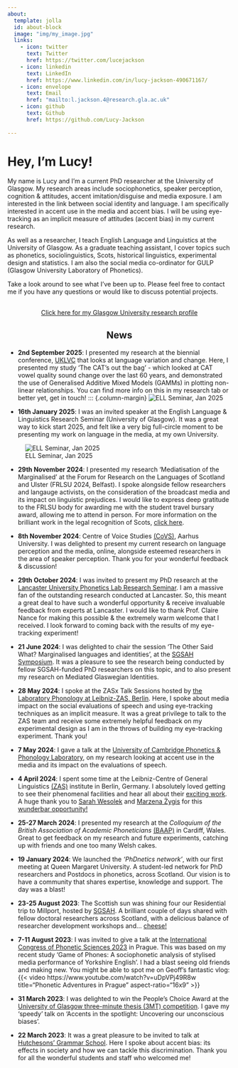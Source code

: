 ---
about:
  template: jolla
  id: about-block
  image: "img/my_image.jpg"
  links:
    - icon: twitter
      text: Twitter
      href: https://twitter.com/lucejackson
    - icon: linkedin
      text: LinkedIn
      href: https://www.linkedin.com/in/lucy-jackson-490671167/
    - icon: envelope
      text: Email
      href: "mailto:l.jackson.4@research.gla.ac.uk"
    - icon: github
      text: Github
      href: https://github.com/Lucy-Jackson
    
---
::: {#about-block}
:::

# Hey, I'm Lucy!

My name is Lucy and I'm a current PhD researcher at the University of Glasgow. My research areas include sociophonetics, speaker perception, cognition & attitudes, accent imitation/disguise and media exposure. I am interested in the link between social identity and language. I am specifically interested in accent use in the media and accent bias. I will be using eye-tracking as an implicit measure of attitudes (accent bias) in my current research. 

As well as a researcher, I teach English Language and Linguistics at the University of Glasgow. As a graduate teaching assistant, I cover topics such as phonetics, sociolinguistics, Scots, historical linguistics, experimental design and statistics. I am also the social media co-ordinator for GULP (Glasgow University Laboratory of Phonetics).


Take a look around to see what I've been up to. Please feel free to contact me if you have any questions or would like to discuss potential projects. 


   
```{=html}
<div  style="margin: 30px; text-align: center;">
<a class="btn btn-primary" href="https://www.gla.ac.uk/pgrs/lucyjackson/#researchsummary,supervisors,conference,additionalinformation/" role="button" target="_blank" style="padding: 15px 30px;"> Click here for my Glasgow University research profile </a>
</div>
```

 
<h2 style='text-align: center;'>News</h2>

- **2nd September 2025**: I presented my research at the biennial conference, [UKLVC](https://wp.lancs.ac.uk/uklvc15/) that looks at language variation and change. Here, I presented my study 'The CAT's out the bag' - which looked at CAT vowel quality sound change over the last 60 years, and demonstrated the use of Generalised Additive Mixed Models (GAMMs) in plotting non-linear relationships. You can find more info on this in my research tab or better yet, get in touch!
::: {.column-margin}
![ELL Seminar, Jan 2025](img/UKLVC.jpg)


- **16th January 2025**: I was an invited speaker at the English Language & Linguistics Research Seminar (University of Glasgow). It was a great way to kick start 2025, and felt like a very big full-circle moment to be presenting my work on language in the media, at my own University. 

::: {.column-margin}
![ELL Seminar, Jan 2025](img/ELL.png)
:::
- **29th November 2024**: I presented my research 'Mediatisation of the Marginalised' at the Forum for Research on the Languages of Scotland and Ulster (FRLSU 2024, Belfast). I spoke alongside fellow researchers and langauge activists, on the consideration of the broadcast media and its impact on linguistic prejudices. I would like to express deep gratitude to the FRLSU body for awarding me with the student travel bursary award, allowing me to attend in person. For more information on the brilliant work in the legal recognition of Scots, [click here](https://oorvyce.scot/){target='_blank'}.


- **8th November 2024**: Centre of Voice Studies [(CoVS)](https://cc.au.dk/en/centre-of-voice-studies){target='_blank'}, Aarhus University. I was delighted to present my current research on language perception and the media, online, alongside esteemed researchers in the area of speaker perception. Thank you for your wonderful feedback & discussion!


- **29th October 2024**: I was invited to present my PhD research at the [Lancaster University Phonetics Lab Research Seminar](https://wp.lancs.ac.uk/phonetics/){target='_blank'}. I am a massive fan of the outstanding research conducted at Lancaster. So, this meant a great deal to have such a wonderful opportunity & receive invaluable feedback from experts at Lancaster. I would like to thank Prof. Claire Nance for making this possible & the extremely warm welcome that I received. I look forward to coming back with the results of my eye-tracking experiment!


- **21 June 2024**: I was delighted to chair the session 'The Other Said What? Marginalised languages and identities', at the [SGSAH Symposium](https://www.sgsah.ac.uk/e_t/summer-school-2024/#:~:text=A%20series%20of%20live%20workshops,the%20ARC%2C%20University%20of%20Glasgow){target='_blank'}. It was a pleasure to see the research being conducted by fellow SGSAH-funded PhD researchers on this topic, and to also present my research on Mediated Glaswegian Identities.


- **28 May 2024**: I spoke at the ZASx Talk Sessions hosted by [the Laboratory Phonology at Leibniz-ZAS, Berlin](https://x.com/LabPhon_ZAS/status/1793567310269341884){target='_blank'}. Here, I spoke about media impact on the social evaluations of speech and using eye-tracking techniques as an implicit measure. It was a great privilege to talk to the ZAS team and receive some extremely helpful feedback on my experimental design as I am in the throws of building my eye-tracking experiment. Thank you!


- **7 May 2024**: I gave a talk at the [University of Cambridge Phonetics & Phonology Laboratory](https://x.com/CamPhonLab/status/1788514390674657296){target='_blank'}, on my research looking at accent use in the media and its impact on the evaluations of speech.


- **4 April 2024**: I spent some time at the Leibniz-Centre of General Linguistics [(ZAS)](https://www.leibniz-zas.de/en/about-us/institute){target='_blank'} institute in Berlin, Germany. I absolutely loved getting to see their phenomenal facilities and hear all about their [exciting work](https://www.leibniz-zas.de/en/research/research-areas){target='_blank'}. A huge thank you to [Sarah Wesolek](https://www.leibniz-zas.de/en/people/details/wesolek-sarah/sarah-wesolek){target='_blank'} and [Marzena Żygis](https://www.leibniz-zas.de/en/people/details/zygis-marzena/marzena-zygis){target='_blank'} for this [wunderbar opportunity!](https://twitter.com/lucejackson/status/1778757070717624754){target='_blank'}

- **25-27 March 2024**: I presented my research at the *Colloquium of the British Association of Academic Phoneticians* [(BAAP)](https://sites.google.com/view/baap-2024/en){target='_blank'} in Cardiff, Wales. Great to get feedback on my research and future experiments, catching up with friends and one too many Welsh cakes.

- **19 January 2024**: We launched the *'PhDnetics network'*, with our first meeting at Queen Margaret University. A student-led network for PhD researchers and Postdocs in phonetics, across Scotland. Our vision is to have a community that shares expertise, knowledge and support. The day was a blast!

- **23-25 August 2023**: The Scottish sun was shining four our Residential trip to Millport, hosted by [SGSAH](https://www.sgsah.ac.uk/prospective/){target='_blank'}. A brilliant couple of days shared with fellow doctoral researchers across Scotland, with a delicious balance of researcher development workshops and... [cheese!](https://twitter.com/lucejackson/status/1695101875886940176){target='_blank'}

- **7-11 August 2023**: I was invited to give a talk at the [International Congress of Phonetic Sciences 2023](https://www.icphs2023.org/){target='_blank'} in Prague. This was based on my recent study 'Game of Phones: A sociophonetic analysis of stylised media performance of Yorkshire English'. I had a blast seeing old friends and making new. You might be able to spot me on Geoff's fantastic vlog: {{< video https://www.youtube.com/watch?v=uDpVPj49R8w
    title="Phonetic Adventures in Prague"
    aspect-ratio="16x9" >}}

- **31 March 2023**: I was delighted to win the People's Choice Award at the [University of Glasgow three-minute thesis (3MT) competition](https://uofgpgrblog.com/pgrblog/2023/5/19/3-minute-thesis-2023-everything-you-need-to-know?rq=3mt){target='_blank'}. I gave my 'speedy' talk on 'Accents in the spotlight: Uncovering our unconscious biases'.

- **22 March 2023**: It was a great pleasure to be invited to talk at [Hutchesons' Grammar School](https://www.hutchesons.org/){target='_blank'}. Here I spoke about accent bias: its effects in society and how we can tackle this discrimination. Thank you for all the wonderful students and staff who welcomed me!
